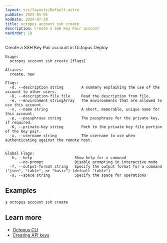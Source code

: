 ```yaml
---
layout: src/layouts/Default.astro
pubDate: 2023-01-01
modDate: 2024-07-30
title: octopus account ssh create
description: Create a SSH Key Pair account
navOrder: 18
---
```


Create a SSH Key Pair account in Octopus Deploy

```
Usage:
  octopus account ssh create [flags]

Aliases:
  create, new

Flags:
  -d, --description string        A summary explaining the use of the account to other users.
  -D, --description-file file     Read the description from file.
  -e, --environment stringArray   The environments that are allowed to use this account.
  -n, --name string               A short, memorable, unique name for this account.
  -p, --passphrase string         The passphrase for the private key, if required.
  -K, --private-key string        Path to the private key file portion of the key pair.
  -u, --username string           The username to use when authenticating against the remote host.


Global Flags:
  -h, --help                   Show help for a command
      --no-prompt              Disable prompting in interactive mode
  -f, --output-format string   Specify the output format for a command ("json", "table", or "basic") (default "table")
  -s, --space string           Specify the space for operations

```

## Examples

<SamplesInstance />

```
$ octopus account ssh create

```

## Learn more

- [Octopus CLI](/docs/octopus-rest-api/cli)
- [Creating API keys](/docs/octopus-rest-api/how-to-create-an-api-key)